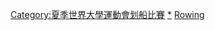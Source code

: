 {{Navbox
| name = 夏季世界大學運動會划船比賽
| title = 夏季世界大學運動會划船比賽
| state = {{{state|autocollapse}}}
| listclass = hlist
| titlestyle = background:#BFD7FF;
| image = [[File:Rowing pictogram.svg|50px|right]]
| list1 =
* [[1987年夏季世界大學運動會划船比賽|1987]]
* [[1989年夏季世界大學運動會划船比賽|1989]]
* [[1993年夏季世界大學運動會划船比賽|1993]]
* [[2013年夏季世界大學運動會划船比賽|2013]]
* [[2015年夏季世界大學運動會划船比賽|2015]]
| belowstyle = background:#BFD7FF;
}}
</div></div><includeonly>[[Category:夏季世界大學運動會划船比賽‎]]</includeonly>
<noinclude>
{{collapsible option}}
[[Category:夏季世界大學運動會划船比賽‎|*]]
[[Category:世界大學運動會導航模板|Rowing]]
</noinclude>
